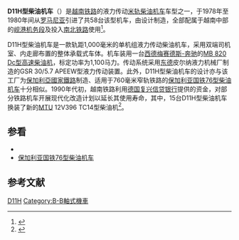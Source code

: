 {{noteTA
|G1=Railway
}}
{{Infobox Locomotive
| name = D11H
| image = Vietnamese locomotive Thanh Pho.jpg
| caption = D11H-350号机车在[[绥和站|绥和站]]
| type = [[柴油机车|柴油机车]]
| origin = {{ROM}}
| designer = 
| builder = [[法乌公司|布加勒斯特八月二十三日机车制造厂]]
| buildmodel = LD-110-M-VN2
| serialnumber = 301～358
| builddate  = 1978年—1980年
| totalproduction  = 58台
| user = {{flagicon|VNM}} [[越南铁路|越南铁路]]
| uicclass = B'B'
| gauge = 1,000毫米
| bogies = 
| wheeldiameter = 1,000毫米
| axleload = 14吨
| wheelbase = 
| minimumcurve = 
| length = 14,006毫米（车钩中心距）
| width = 2,870毫米
| height = 3,608毫米
| framesize = 
| weight = 56吨
| fueltype = 
| fuelcap = 
| lubecap = 
| coolantcap = 
| watercap = 
| sandcap = 
| enginetype =  [[梅賽德斯-賓士|梅赛德斯-奔驰]] [[梅赛德斯-奔驰MB_820型柴油机|MB 820 Dc]]
| enginepower = 1,100马力（820千瓦）
| transmission = 液力传动
| transmissiondevice = GSR 30/5.7 APEEW
| topspeed = 100公里/小时
| sustainedspeed = 20公里/小时
| poweroutput = 
| tractiveeffort = 16,200公斤（起动）<br />9,500公斤（持续）
| locobrakes = [[空气制动|空气制动]]
| locobrakepower = 
| locobrakeforce = 
| trainbrakes = 
| safety = 
| notes =
}}
'''D11H型柴油机车'''（{{lang-vi|Đầu máy D11H}}）是[[越南铁路|越南铁路]]的液力传动[[米軌|米轨]][[柴油机车|柴油机车]]车型之一，于1978年至1980年间从[[罗马尼亚|罗马尼亚]]引进了共58台该型机车，由{{tsl|en|FAUR|法乌公司|布加勒斯特八月二十三日机车制造厂}}设计制造，全部配属于越南中部的[[岘港|岘港]][[机务段|机务段]]及投入[[南北鐵路_(越南)|南北铁路]]使用<ref>{{Cite web |url=http://www.railwaysinvietnam.com/D11H.html |title=D11H/ "Rumani" B-B Diesel Hydraulic |accessdate=2015-07-13 |publisher=Railways in Vietnam |date= |archive-date=2015-07-14 |archive-url=https://web.archive.org/web/20150714050834/http://www.railwaysinvietnam.com/D11H.html |dead-url=no }}</ref>。

D11H型柴油机车是一款轨距1,000毫米的单机组液力传动柴油机车，采用双端司机室、内走廊布置的整体承载式车体。机车装用一台[[西德|西德]][[梅賽德斯-賓士|梅赛德斯-奔驰]]的[[梅赛德斯-奔驰MB_820型柴油机|MB 820 Dc型]][[柴油机|高速柴油机]]，标定功率为1,100马力。传动系统采用[[东德|东德]]皮尔纳液力机械厂制造的GSR 30/5.7 APEEW型液力传动装置。此外，D11H型柴油机车的设计亦与该工厂为[[保加利亞國家鐵路|保加利亞國家鐵路]]制造、适用于760毫米窄轨铁路的[[保加利亚国铁76型柴油机车|保加利亚国铁76型柴油机车]]十分相似。1990年代初，越南铁路利用[[德国复兴信贷银行|德国复兴信贷银行]]提供的资金，对部分铁路机车开展现代化改造计划以延长其使用寿命，其中，15台D11H型柴油机车换装了新的[[MTU腓德烈斯哈芬有限公司|MTU]] 12V396 TC14型柴油机<ref>{{cite journal | author =  | title = MTU柴油机用于越南铁路的旧机车改造 | journal = 《国外内燃机车》 | pages = 35 | publisher = 铁道部大连内燃机车研究所 | location = 大连 | issn = 1003-1839 |date=2000年2月}}</ref>。

==参看==
*{{tsl|en|FAUR|法乌公司|布加勒斯特八月二十三日机车制造厂}}
*[[保加利亚国铁76型柴油机车|保加利亚国铁76型柴油机车]]

==参考文献==
{{reflist}}

{{越南鐵路機車車輛}}

{{DEFAULTSORT:VNR D11H}}
[[Category:越南柴油机车|D11H]]
[[Category:B-B軸式機車|Category:B-B軸式機車]]